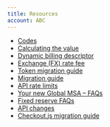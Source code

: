 ```yaml
---
title: Resources
account: ABC
---
```

*   [Codes](/resources/codes)
*   [Calculating the value](/resources/codes/chargeback-codes)
*   [Dynamic billing descriptor](/resources/dynamic-billing-descriptor)
*   [Exchange (FX) rate fee](/resources/exchange-fx-rate-fee)
*   [Token migration guide](/resources/token-migration-guide)
*   [Migration guide](/resources/migration-guide)
*   [API rate limits](/resources/api-rate-limits)
*   [Your new Global MSA – FAQs](/resources/your-new-global-msa-fa-qs)
*   [Fixed reserve FAQs](/resources/fixed-reserve-fa-qs)
*   [API changes](/resources/api-changes)
*   [Checkout.js migration guide](/resources/checkout.js-migration-guide)





